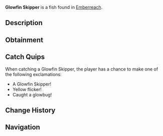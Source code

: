 {{FishInfobox
|image          = Glowfin Skipper.png
|rarity         = Common
|sea            = Second Sea
|location       = [[Emberreach]]
|sublocation    = 
|sources        = Fishing Rod
|radar_location = 
|prog_speed     = +3
|xp             = 21
|weather        = Rain
|time           = Night
|season         = Spring
|bait           = Seaweed
|base_weight    = 390
|base_value     = 43
|weight_range   = 240
|base_chance    = 105
|base_resil     = 68
}}
'''Glowfin Skipper''' is a {{Rarity|Common}} fish found in [[Emberreach]].

== Description ==
{{Description|A radiant fish, its gleam cutting through the smoky veil.|Bestiary Entry}}

== Obtainment ==
{{Description|It shines when the night hides the embers.|Bestiary Hint}}
{{Fish Availability|
Emberreach/Surrounding Ocean
|top_rods      = 
Free Spirit Rod\345672.45\280233.12;
Firefly Rod\321942.04\360251.91;
Azure Of Lagoon\299281.72\314938.59;
Blazebringer Rod\287620.52\286793.32;
Great Dreamer Rod\285842.08\270810.53;
Buddy Bond Rod\243387.42\241212.7;
Brick Built Rod\263177\259586.55;
Brother's Rod\280316.18\308590.46;
Resourceful Rod\282370.21\292056.18;
Verdant Shear Rod\284106.08\281643.21;
Trident Rod\280722.42\254566.77;
No-Life Rod\235583.91\243414.34;
Ethereal Prism Rod\227095.51\229222.8;
Seraphic Rod\225109.64\223158.2;
Rod Of The Exalted One\216593.01\194584.03;
Rod Of The Forgotten Fang\216254.76\219052.44;
Challenger's Rod\215299.47\232056.57;
Depthseeker Rod\214749.49\212215.47;
Rod Of The Depths\213898.47\234932.96;
Avalanche Rod\212797.59\210810.68;
Volcanic Rod\210978.86\214929.61;
Zeus Rod\210107.35\214272.56;
Steady Rod\195631.33\185061.71
|recommended   = Free Spirit Rod
}}

== Catch Quips ==
When catching a Glowfin Skipper, the player has a chance to make one of the following exclamations:
* A Glowfin Skipper!
* Yellow flicker!
* Caught a glowbug!

== Change History ==
{{Change History|{{subst:Current Version}}}}

== Navigation ==
{{Fish Navbox|Emberreach}}